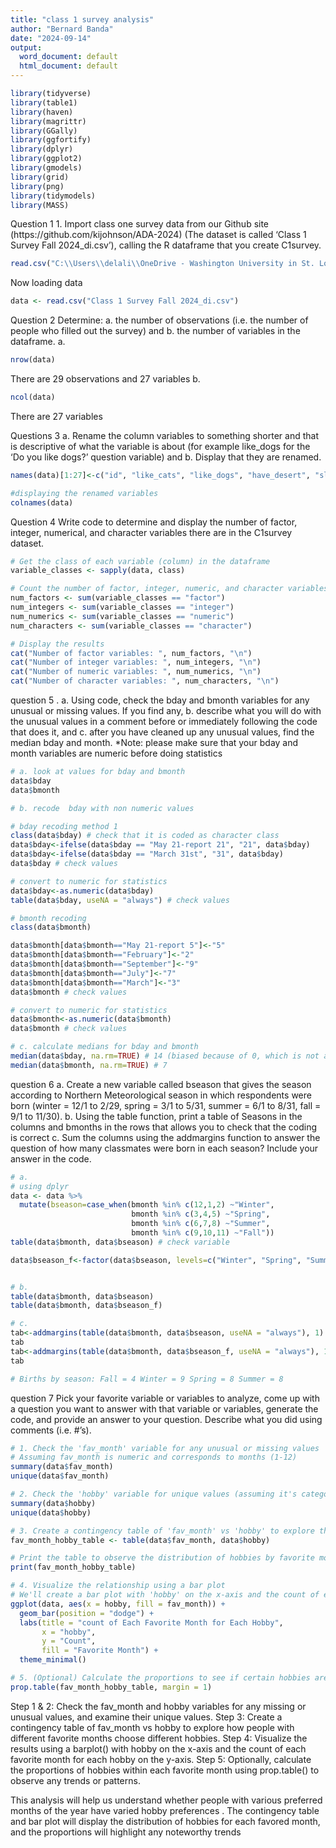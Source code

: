 ```yaml
---
title: "class 1 survey analysis"
author: "Bernard Banda"
date: "2024-09-14"
output:
  word_document: default
  html_document: default
---
```


```r
library(tidyverse)
library(table1)
library(haven)
library(magrittr)
library(GGally)
library(ggfortify)
library(dplyr)
library(ggplot2)
library(gmodels)
library(grid)
library(png)
library(tidymodels)
library(MASS)
```

Question 1
1. Import class one survey data from our Github site (https://github.com/kijohnson/ADA-2024) (The dataset is called ‘Class 1 Survey Fall 2024_di.csv’), calling the R dataframe that you create C1survey.
```r
read.csv("C:\\Users\\delali\\OneDrive - Washington University in St. Louis\\Desktop\\money salary\\Skills lab\\Git\\Class 1 Survey Fall 2024_di.csv")
```
Now loading data
```r
data <- read.csv("Class 1 Survey Fall 2024_di.csv")
```

Question 2
Determine: a. the number of observations (i.e. the number of people who filled out the survey) and b. the number of variables in the dataframe.
a.
```r
nrow(data)
```
There are 29 observations and 27 variables
b.
```r
ncol(data)
```
There are  27 variables


Questions 3 a. Rename the column variables to something shorter and that is descriptive of what the variable is about (for example like_dogs for the ‘Do you like dogs?’ question variable) and b. Display that they are renamed.
```r
names(data)[1:27]<-c("id", "like_cats", "like_dogs", "have_desert", "slogan", "fav_day", "larkORowl", "fav_food", "fav_drink", "fav_season", "fav_month", "hobby", "program", "specialization", "stat_software", "R_exp", "coding_comfort", "coding_length", "top_three","public_health_interest", "fav_num", "bday", "bmonth", "country", "state", "city", "highest_educ_level")

#displaying the renamed variables
colnames(data)
```

Question 4
 Write code to determine and display the number of factor, integer, numerical, and character variables there are in the C1survey dataset.
```r
# Get the class of each variable (column) in the dataframe
variable_classes <- sapply(data, class)

# Count the number of factor, integer, numeric, and character variables
num_factors <- sum(variable_classes == "factor")
num_integers <- sum(variable_classes == "integer")
num_numerics <- sum(variable_classes == "numeric")
num_characters <- sum(variable_classes == "character")

# Display the results
cat("Number of factor variables: ", num_factors, "\n")
cat("Number of integer variables: ", num_integers, "\n")
cat("Number of numeric variables: ", num_numerics, "\n")
cat("Number of character variables: ", num_characters, "\n")

```

question 5
. a. Using code, check the bday and bmonth variables for any unusual or missing values. If you find any, b. describe what you will do with the unusual values in a comment before or immediately following the code that does it, and c. after you have cleaned up any unusual values, find the median bday and month. *Note: please make sure that your bday and month variables are numeric before doing statistics
```r
# a. look at values for bday and bmonth
data$bday
data$bmonth

# b. recode  bday with non numeric values

# bday recoding method 1
class(data$bday) # check that it is coded as character class
data$bday<-ifelse(data$bday == "May 21-report 21", "21", data$bday)
data$bday<-ifelse(data$bday == "March 31st", "31", data$bday)
data$bday # check values 

# convert to numeric for statistics
data$bday<-as.numeric(data$bday)
table(data$bday, useNA = "always") # check values 

# bmonth recoding
class(data$bmonth)

data$bmonth[data$bmonth=="May 21-report 5"]<-"5"
data$bmonth[data$bmonth=="February"]<-"2"
data$bmonth[data$bmonth=="September"]<-"9"
data$bmonth[data$bmonth=="July"]<-"7"
data$bmonth[data$bmonth=="March"]<-"3"
data$bmonth # check values 

# convert to numeric for statistics
data$bmonth<-as.numeric(data$bmonth)
data$bmonth # check values 

# c. calculate medians for bday and bmonth 
median(data$bday, na.rm=TRUE) # 14 (biased because of 0, which is not a value) How could we better design a survey to ensure this doesn't happen?
median(data$bmonth, na.rm=TRUE) # 7
```

question 6
 a. Create a new variable called bseason that gives the season according to Northern Meteorological season in which respondents were born (winter = 12/1 to 2/29, spring = 3/1 to 5/31, summer = 6/1 to 8/31, fall = 9/1 to 11/30). b. Using the table function, print a table of Seasons in the columns and bmonths in the rows that allows you to check that the coding is correct c. Sum the columns using the addmargins function to answer the question of how many classmates were born in each season? Include your answer in the code.
```r
# a.
# using dplyr
data <- data %>%
  mutate(bseason=case_when(bmonth %in% c(12,1,2) ~"Winter",
                           bmonth %in% c(3,4,5) ~"Spring",
                           bmonth %in% c(6,7,8) ~"Summer",
                           bmonth %in% c(9,10,11) ~"Fall"))
table(data$bmonth, data$bseason) # check variable

data$bseason_f<-factor(data$bseason, levels=c("Winter", "Spring", "Summer", "Fall"))


# b. 
table(data$bmonth, data$bseason)
table(data$bmonth, data$bseason_f)

# c.
tab<-addmargins(table(data$bmonth, data$bseason, useNA = "always"), 1)
tab
tab<-addmargins(table(data$bmonth, data$bseason_f, useNA = "always"), 1)
tab

# Births by season: Fall = 4 Winter = 9 Spring = 8 Summer = 8
```

question 7
Pick your favorite variable or variables to analyze, come up with a question you want to answer with that variable or variables, generate the code, and provide an answer to your question. Describe what you did using comments (i.e. #’s).
```r
# 1. Check the 'fav_month' variable for any unusual or missing values
# Assuming fav_month is numeric and corresponds to months (1-12)
summary(data$fav_month)
unique(data$fav_month)

# 2. Check the 'hobby' variable for unique values (assuming it's categorical)
summary(data$hobby)
unique(data$hobby)

# 3. Create a contingency table of 'fav_month' vs 'hobby' to explore the relationship
fav_month_hobby_table <- table(data$fav_month, data$hobby)

# Print the table to observe the distribution of hobbies by favorite month
print(fav_month_hobby_table)

# 4. Visualize the relationship using a bar plot
# We'll create a bar plot with 'hobby' on the x-axis and the count of each favorite month for each hobby
ggplot(data, aes(x = hobby, fill = fav_month)) +
  geom_bar(position = "dodge") +
  labs(title = "count of Each Favorite Month for Each Hobby",
       x = "hobby",
       y = "Count",
       fill = "Favorite Month") +
  theme_minimal()

# 5. (Optional) Calculate the proportions to see if certain hobbies are more popular for specific favorite months
prop.table(fav_month_hobby_table, margin = 1)

```

Step 1 & 2: Check the fav_month and hobby variables for any missing or unusual values, and examine their unique values.
Step 3: Create a contingency table of fav_month vs hobby to explore how people with different favorite months choose different hobbies.
Step 4: Visualize the results using a barplot() with hobby on the x-axis and the count of each favorite month for each hobby on the y-axis.
Step 5: Optionally, calculate the proportions of hobbies within each favorite month using prop.table() to observe any trends or patterns.


This analysis will help us understand whether people with various preferred months of the year have varied hobby preferences . The contingency table and bar plot will display the distribution of hobbies for each favored month, and the proportions will highlight any noteworthy trends


